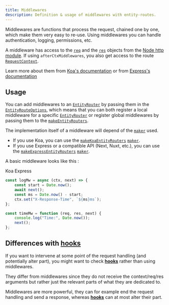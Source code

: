 ```yaml
---
title: Middlewares
description: Definition & usage of middlewares with entity-routes.
---
```



Middlewares are functions that process the request, chained one by one, which make them very easy to re-use. Using
middlewares you can handle authentication, logging, permissions, etc.

A middleware has access to the [`req`](https://nodejs.org/api/http.html#http_class_http_clientrequest) and the
[`res`](https://nodejs.org/api/http.html#http_class_http_serverresponse) objects from the
[Node http module](https://nodejs.org/api/http.html). If using `afterCtxMiddlewares`, you also get access to the route
[`RequestContext`](/definitions#requestcontext).

<Info>


Learn more about them from [Koa's documentation](https://github.com/koajs/koa) or from
[Express's documentation](https://expressjs.com/en/guide/using-middleware.html)

</Info>


## Usage

You can add middlewares to an [`EntityRouter`](/definitions/classes/entityrouter) by passing them in the
[`EntityRouteOptions`](/definitions#entityrouteoptions), which means that you can both register a local middleware for a
specific [`EntityRouter`](/definitions/classes/entityrouter) or register global middlewares by passing them to the
[`makeEntityRouters`](/definitions#makeentityrouters).

The implementation itself of a middleware will depend of the [`maker`](/entity-routes/introduction#maker) used.

-   If you use Koa, you can use the [`makeKoaEntityRouters`](/definitions#makekoaentityrouters)
    [`maker`](/entity-routes/introduction#maker).
-   If you use Express or a compatible API (Next, Nuxt, etc.), you can use the
    [`makeExpressEntityRouters`](/definitions#makeexpressentityrouters) [`maker`](/entity-routes/introduction#maker).

A basic middleware looks like this :

<Tabs>
  <TabList>
    <Tab>Koa</Tab>
    <Tab>Express</Tab>
  </TabList>


  <TabPanels>
    <TabPanel>


```typescript bottomLeft="Example taken from https://koajs.com/"
const logMw = async (ctx, next) => {
    const start = Date.now();
    await next();
    const ms = Date.now() - start;
    ctx.set("X-Response-Time", `${ms}ms`);
};
```

</TabPanel>
    <TabPanel>


```typescript bottomLeft="Example taken from https://expressjs.com/fr/guide/using-middleware.html"
const timeMw = function (req, res, next) {
    console.log("Time:", Date.now());
    next();
};
```

</TabPanel>


  </TabPanels>
</Tabs>


## Differences with [**hooks**](/entity-routes/hooks/)

If you want to intervene at some point of the request handling (and potentially alter part), you might want to check
[**hooks**](hooks) rather than using middlewares.

They differ from middlewares since they do not receive the context/req/res arguments but rather just the relevant parts
of what they are dedicated to.

Middlewares are more powerful, they can for example end the request handling and send a response, whereas
[**hooks**](/entity-routes/hooks/) can at most alter their part.

